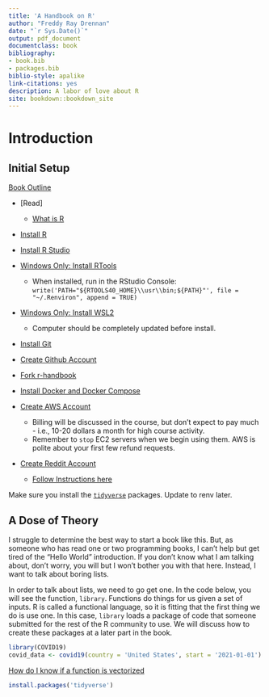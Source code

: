 ```yaml
---
title: 'A Handbook on R'
author: "Freddy Ray Drennan"
date: "`r Sys.Date()`"
output: pdf_document
documentclass: book
bibliography:
- book.bib
- packages.bib
biblio-style: apalike
link-citations: yes
description: A labor of love about R
site: bookdown::bookdown_site
---
```


# Introduction

## Initial Setup

[Book Outline](https://hackmd.io/vGRGEPo8QQyiG8gecWv71g)

- [Read]
    - [What is R](https://www.r-project.org/about.html)
-   [Install R](https://cran.r-project.org/)

-   [Install R Studio](https://www.rstudio.com/products/rstudio/download/)

-   [Windows Only: Install RTools](https://cran.r-project.org/bin/windows/Rtools/)

    -   When installed, run in the RStudio Console: `write('PATH="${RTOOLS40_HOME}\\usr\\bin;${PATH}"', file = "~/.Renviron", append = TRUE)`

-   [Windows Only: Install WSL2](https://www.omgubuntu.co.uk/how-to-install-wsl2-on-windows-10)

    -   Computer should be completely updated before install.

-   [Install Git](https://git-scm.com/downloads)

-   [Create Github Account](https://github.com/)

-   [Fork r-handbook](https://github.com/fdrennan/r-handbook)

-   [Install Docker and Docker Compose](https://docs.docker.com/get-docker/)

-   [Create AWS Account](https://aws.amazon.com/)

    -   Billing will be discussed in the course, but don't expect to pay much - i.e., 10-20 dollars a month for high course activity.
    -   Remember to `stop` EC2 servers when we begin using them. AWS is polite about your first few refund requests.

-   [Create Reddit Account](reddit.com)

    -   [Follow Instructions here](https://towardsdatascience.com/how-to-use-the-reddit-api-in-python-5e05ddfd1e5c)

Make sure you install the [`tidyverse`](https://www.tidyverse.org/) packages. Update to renv later.

## A Dose of Theory

I struggle to determine the best way to start a book like this. But, as someone  who has read one or two programming books, I can't help but get tired of the "Hello World" introduction. If you don't know what I am talking about, don't worry, you will but I won't bother you with that here. Instead, I want to talk about boring lists. 

In order to talk about lists, we need to go get one. In the code below, you will see the function, `library`. Functions do things for us given a set of inputs. R is called a functional language, so it is fitting that the first thing we do is use one. In this case, `library` loads a package of code that someone submitted for the rest of the R community to use. We will discuss how to create these packages at a later part in the book. 

```r
library(COVID19)
covid_data <- covid19(country = 'United States', start = '2021-01-01')
```


[How do I know if a function is vectorized](https://stackoverflow.com/questions/58568392/how-do-i-know-a-function-or-an-operation-in-r-is-vectorized#:~:text=To%20identify%20if%20an%20R%20object%20is%20a%20vector%20%2C%20I,a%20vector%20or%20False%20otherwise.)




```r
install.packages('tidyverse')
```
